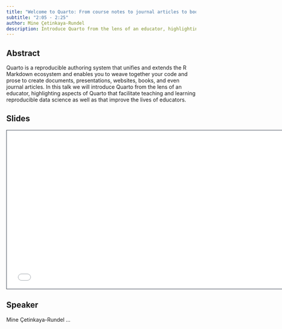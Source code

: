 ```yaml
---
title: "Welcome to Quarto: From course notes to journal articles to books"
subtitle: "2:05 - 2:25"
author: Mine Çetinkaya-Rundel
description: Introduce Quarto from the lens of an educator, highlighting aspects of Quarto that facilitate teaching and learning reproducible data science as well as that improve the lives of educators.
---
```


## Abstract

Quarto is a reproducible authoring system that unifies and extends the R Markdown ecosystem and enables you to weave together your code and prose to create documents, presentations, websites, books, and even journal articles. In this talk we will introduce Quarto from the lens of an educator, highlighting aspects of Quarto that facilitate teaching and learning reproducible data science as well as that improve the lives of educators.

## Slides

```{=html}
<iframe class="slide-deck" src="/talks/1-welcome/welcome.html" height="420" width="747" style="border: 1px solid #2e3846;"></iframe>
```
## Speaker

Mine Çetinkaya-Rundel ...
